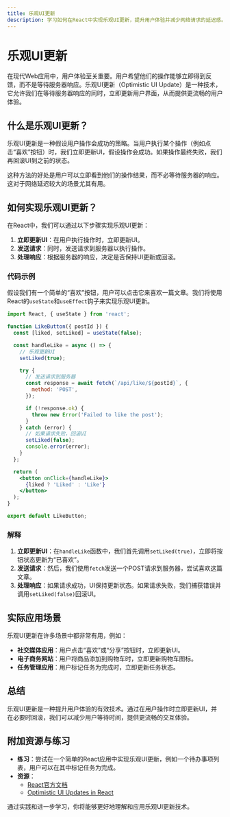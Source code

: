```yaml
---
title: 乐观UI更新
description: 学习如何在React中实现乐观UI更新，提升用户体验并减少网络请求的延迟感。
---
```


# 乐观UI更新

在现代Web应用中，用户体验至关重要。用户希望他们的操作能够立即得到反馈，而不是等待服务器响应。乐观UI更新（Optimistic UI Update）是一种技术，它允许我们在等待服务器响应的同时，立即更新用户界面，从而提供更流畅的用户体验。

## 什么是乐观UI更新？

乐观UI更新是一种假设用户操作会成功的策略。当用户执行某个操作（例如点击“喜欢”按钮）时，我们立即更新UI，假设操作会成功。如果操作最终失败，我们再回滚UI到之前的状态。

这种方法的好处是用户可以立即看到他们的操作结果，而不必等待服务器的响应。这对于网络延迟较大的场景尤其有用。

## 如何实现乐观UI更新？

在React中，我们可以通过以下步骤实现乐观UI更新：

1. **立即更新UI**：在用户执行操作时，立即更新UI。
2. **发送请求**：同时，发送请求到服务器以执行操作。
3. **处理响应**：根据服务器的响应，决定是否保持UI更新或回滚。

### 代码示例

假设我们有一个简单的“喜欢”按钮，用户可以点击它来喜欢一篇文章。我们将使用React的`useState`和`useEffect`钩子来实现乐观UI更新。

```jsx
import React, { useState } from 'react';

function LikeButton({ postId }) {
  const [liked, setLiked] = useState(false);

  const handleLike = async () => {
    // 乐观更新UI
    setLiked(true);

    try {
      // 发送请求到服务器
      const response = await fetch(`/api/like/${postId}`, {
        method: 'POST',
      });

      if (!response.ok) {
        throw new Error('Failed to like the post');
      }
    } catch (error) {
      // 如果请求失败，回滚UI
      setLiked(false);
      console.error(error);
    }
  };

  return (
    <button onClick={handleLike}>
      {liked ? 'Liked' : 'Like'}
    </button>
  );
}

export default LikeButton;
```

### 解释

1. **立即更新UI**：在`handleLike`函数中，我们首先调用`setLiked(true)`，立即将按钮状态更新为“已喜欢”。
2. **发送请求**：然后，我们使用`fetch`发送一个POST请求到服务器，尝试喜欢这篇文章。
3. **处理响应**：如果请求成功，UI保持更新状态。如果请求失败，我们捕获错误并调用`setLiked(false)`回滚UI。

## 实际应用场景

乐观UI更新在许多场景中都非常有用，例如：

- **社交媒体应用**：用户点击“喜欢”或“分享”按钮时，立即更新UI。
- **电子商务网站**：用户将商品添加到购物车时，立即更新购物车图标。
- **任务管理应用**：用户标记任务为完成时，立即更新任务状态。

## 总结

乐观UI更新是一种提升用户体验的有效技术。通过在用户操作时立即更新UI，并在必要时回滚，我们可以减少用户等待时间，提供更流畅的交互体验。

## 附加资源与练习

- **练习**：尝试在一个简单的React应用中实现乐观UI更新，例如一个待办事项列表，用户可以在其中标记任务为完成。
- **资源**：
  - [React官方文档](https://reactjs.org/docs/hooks-state.html)
  - [Optimistic UI Updates in React](https://www.smashingmagazine.com/2016/11/true-lies-of-optimistic-user-interfaces/)

通过实践和进一步学习，你将能够更好地理解和应用乐观UI更新技术。